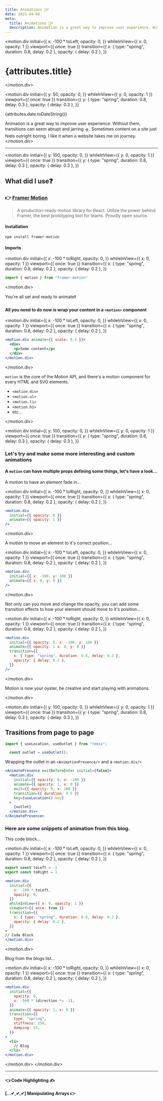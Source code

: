```yaml
---
title: Animations 🏃‍♂️
date: 2022-04-04
meta:
  title: Animations 🏃‍♂️
  description: Animation is a great way to improve user experience. Without them, transitions can seem abrupt and jarring 🛸. I like it when a website takes me on journey.
---
```




<motion.div
  initial={{
    x: -100 * toLeft,
    opacity: 0,
  }}
  whileInView={{ x: 0, opacity: 1 }}
  viewport={{ once: true }}
  transition={{
    x: { type: "spring", duration: 0.8, delay: 0.2 },
    opacity: { delay: 0.2 },
  }}
>
# {attributes.title}
</motion.div>

<motion.div
  initial={{
    y: 50,
    opacity: 0,
  }}
  whileInView={{ y: 0, opacity: 1 }}
  viewport={{ once: true }}
  transition={{
    y: { type: "spring", duration: 0.8, delay: 0.3 },
    opacity: { delay: 0.3 },
  }}
>
{attributes.date.toDateString()}

Animation is a great way to improve user experience. Without them, transitions can seem abrupt and jarring 🛸. Sometimes content on a site just feels outright boring. I like it when a website takes me on journey.
</motion.div>

---

<motion.div
  initial={{
    y: 100,
    opacity: 0,
  }}
  whileInView={{ y: 0, opacity: 1 }}
  viewport={{ once: true }}
  transition={{
    y: { type: "spring", duration: 0.8, delay: 0.3 },
    opacity: { delay: 0.3 },
  }}
>
## What did I use❓

### 👉 [Framer Motion](https://www.framer.com/motion/)

> A production-ready motion library for React. Utilize the power behind Framer, the best prototyping tool for teams. Proudly open source.

#### Installation

```
npm install framer-motion
```

#### Imports

<motion.div
  initial={{
    x: -100 * toRight,
    opacity: 0,
  }}
  whileInView={{ x: 0, opacity: 1 }}
  viewport={{ once: true }}
  transition={{
    x: { type: "spring", duration: 0.8, delay: 0.2 },
    opacity: { delay: 0.2 },
  }}
>
```jsx
import { motion } from "framer-motion"
```
</motion.div>

You're all set and ready to animate❗️

#### All you need to do now is wrap your content in a `<motion>` component

<motion.div
  initial={{
    x: -100 * toLeft,
    opacity: 0,
  }}
  whileInView={{ x: 0, opacity: 1 }}
  viewport={{ once: true }}
  transition={{
    x: { type: "spring", duration: 0.8, delay: 0.2 },
    opacity: { delay: 0.2 },
  }}
>
```jsx
<motion.div animate={{ scale: 0.5 }}>
  <div>
    <p>Some content</p>
  </div>
</motion.div>
```
</motion.div>

`motion` is the core of the Motion API, and there's a motion component for every HTML and SVG elements.

- `<motion.div>`
- `<motion.ul>`
- `<motion.li>`
- `<motion.h1>`
- etc...

</motion.div>

<motion.div
  initial={{
    y: 100,
    opacity: 0,
  }}
  whileInView={{ y: 0, opacity: 1 }}
  viewport={{ once: true }}
  transition={{
    y: { type: "spring", duration: 0.8, delay: 0.3 },
    opacity: { delay: 0.3 },
  }}
>
### Let's try and make some more interesting and custom animations

#### A `motion` can have multiple props defining some things, let's have a look...

A motion to have an element fade in...

<motion.div
  initial={{
    x: -100 * toRight,
    opacity: 0,
  }}
  whileInView={{ x: 0, opacity: 1 }}
  viewport={{ once: true }}
  transition={{
    x: { type: "spring", duration: 0.8, delay: 0.2 },
    opacity: { delay: 0.2 },
  }}
>
```jsx
<motion.div
  initial={{ opacity: 0 }}
  animate={{ opacity: 1 }}
/>
```
</motion.div>

A motion to move an element to it's correct position...

<motion.div
  initial={{
    x: -100 * toLeft,
    opacity: 0,
  }}
  whileInView={{ x: 0, opacity: 1 }}
  viewport={{ once: true }}
  transition={{
    x: { type: "spring", duration: 0.8, delay: 0.2 },
    opacity: { delay: 0.2 },
  }}
>
```jsx
<motion.div
  initial={{ x: -100, y: 100 }}
  animate={{ x: 0, y: 0 }}
/>
```
</motion.div>

Not only can you move and change the opacity, you can add some transition effects to how your element should move to it's position...

<motion.div
  initial={{
    x: -100 * toRight,
    opacity: 0,
  }}
  whileInView={{ x: 0, opacity: 1 }}
  viewport={{ once: true }}
  transition={{
    x: { type: "spring", duration: 0.8, delay: 0.2 },
    opacity: { delay: 0.2 },
  }}
>
```jsx
<motion.div
  initial={{ opacity: 0, x: -100, y: 100 }}
  animate={{ opacity: 1 x: 0, y: 0 }}
  transition={{
    x: { type: "spring", duration: 0.8, delay: 0.2 },
    opacity: { delay: 0.2 },
  }}
/>
```
</motion.div>

Motion is now your oyster, be creative and start playing with animations.

</motion.div>

<motion.div
  initial={{
    y: 100,
    opacity: 0,
  }}
  whileInView={{ y: 0, opacity: 1 }}
  viewport={{ once: true }}
  transition={{
    y: { type: "spring", duration: 0.8, delay: 0.3 },
    opacity: { delay: 0.3 },
  }}
>

## Trasitions from page to page

```jsx
import { useLocation, useOutlet } from "remix";
```

```jsx
  const outlet = useOutlet();
```

Wrapping the outlet in an `<AnimationPresence/>` and a `<motion.div/>`

```jsx
<AnimatePresence exitBeforeEnter initial={false}>
  <motion.div
    initial={{ opacity: 0, x: -100 }}
    animate={{ opacity: 1, x: 0 }}
    exit={{ opacity: 0, x: 100 }}
    transition={{ duration: 0.5 }}
    key={useLocation().key}
  >
    {outlet}
  </motion.div>
</AnimatePresence>
```

### Here are some snippets of animation from this blog.

This code block...

<motion.div
  initial={{
    x: -100 * toLeft,
    opacity: 0,
  }}
  whileInView={{ x: 0, opacity: 1 }}
  viewport={{ once: true }}
  transition={{
    x: { type: "spring", duration: 0.8, delay: 0.2 },
    opacity: { delay: 0.2 },
  }}
>
```jsx
export const toLeft = -1
export const toRight = 1

<motion.div
  initial={{
    x: -100 * toLeft,
    opacity: 0,
  }}
  whileInView={{ x: 0, opacity: 1 }}
  viewport={{ once: true }}
  transition={{
    x: { type: "spring", duration: 0.8, delay: 0.2 },
    opacity: { delay: 0.2 },
  }}
>
// Code Block
</motion.div>
```
</motion.div>

Blog from the blogs list...

<motion.div
  initial={{
    x: -100 * toRight,
    opacity: 0,
  }}
  whileInView={{ x: 0, opacity: 1 }}
  viewport={{ once: true }}
  transition={{
    x: { type: "spring", duration: 0.8, delay: 0.2 },
    opacity: { delay: 0.2 },
  }}
>
```jsx
<motion.div
  initial={{
    opacity: 0,
    x: -500 * (direction *= -1),
  }}
  animate={{ opacity: 1, x: 0 }}
  transition={{
    type: "spring",
    stiffness: 150,
    damping: 15,
  }}
>
  <li> 
    // Blog
  </li>
</motion.div>  
```
</motion.div>
</motion.div>

---

<div className="flex flex-row">
  <motion.div
    initial={{
      x: -100 * toLeft,
      opacity: 0,
    }}
    whileInView={{ x: 0, opacity: 1 }}
    viewport={{ once: true }}
    transition={{
      x: { type: "spring", duration: 0.8, delay: 0.2 },
      opacity: { delay: 0.2 },
    }}
  >
  <div className="flex">
    <Link to={`../code-highlighting`} className="transition ease-in-out
      mr-auto rounded-lg shadow-lg text-white
      hover:scale-105 no-underline hover:underline 
      bg-gradient-to-bl from-green-300 via-blue-500 to-purple-600 
      hover:bg-gradient-to-br hover:from-pink-500 hover:via-red-500 hover:to-yellow-500" >
      <div>
        <h4 style={{ marginTop: "0px" }} className="pt-4 pb-2 px-5 text-white">👈 Code Highlighting ✍️</h4>
      </div>
    </Link>
  </div>
  </motion.div>
  <motion.div
    initial={{
      x: -100 * toRight,
      opacity: 0,
    }}
    whileInView={{ x: 0, opacity: 1 }}
    viewport={{ once: true }}
    transition={{
      x: { type: "spring", duration: 0.8, delay: 0.2 },
      opacity: { delay: 0.2 },
    }}
    className="ml-auto"
  >
    <div className="transition ease-in-out
        rounded-lg shadow-lg
        hover:scale-105 hover:underline 
        bg-gradient-to-bl from-green-300 via-blue-500 to-purple-600 
        hover:bg-gradient-to-br hover:from-pink-500 hover:via-red-500 hover:to-yellow-500">
      <Link to={`../manipulating-arrays-the-right-way`} className="no-underline text-white">
        <div>
          <h4 style={{ marginTop: "0px" }} className="py-4 px-5 text-white">[...✔,✔,✔] Manipulating Arrays 👉</h4>
        </div>
      </Link>
    </div>
  </motion.div>
</div>